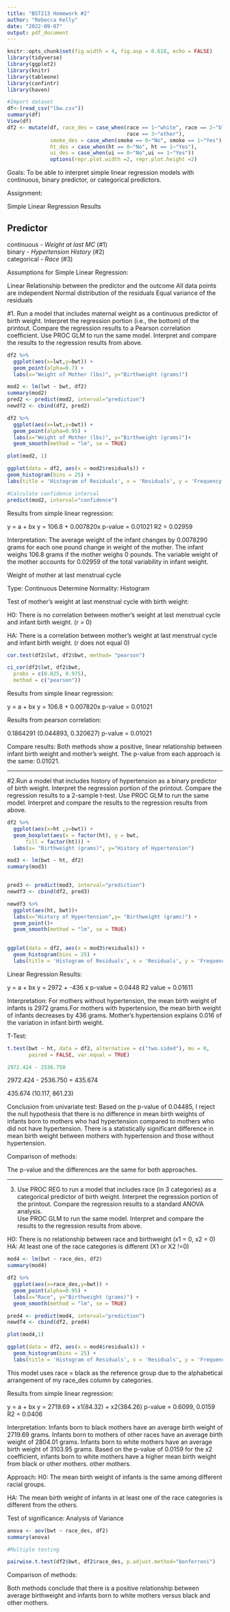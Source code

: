 ---
title: "BST213 Homework #2"
author: "Rebecca Kelly"
date: "2022-09-07"
output: pdf_document
---

```{r setup, include=FALSE}

knitr::opts_chunk$set(fig.width = 4, fig.asp = 0.618, echo = FALSE)
library(tidyverse)
library(ggplot2)
library(knitr)
library(tableone)
library(confintr)
library(haven)
```

```{r data import, include=FALSE}

#Import dataset
df<-(read_csv("lbw.csv"))
summary(df)
View(df)
df2 <- mutate(df, race_des = case_when(race == 1~"white", race == 2~"black", 
                                       race == 3~"other"), 
              smoke_des = case_when(smoke == 0~"No", smoke == 1~"Yes"), 
              ht_des = case_when(ht == 0~"No", ht == 1~"Yes"), 
              ui_des = case_when(ui == 0~"No",ui == 1~"Yes"))
              options(repr.plot.width =2, repr.plot.height =2)
```

Goals:    To be able to interpret simple linear regression models with 
          continuous, binary predictor, or categorical predictors.


Assignment: 


Simple Linear Regression Results

Predictor  
------------------------------------------------------------
continuous    - *Weight at last MC*     (#1)         
binary        - *Hypertension History*  (#2)          
categorical   - *Race*                  (#3)              


Assumptions for Simple Linear Regression: 

Linear Relationship between the predictor and the outcome
All data points are independent
Normal distribution of the residuals
Equal variance of the residuals 



#1. Run a model that includes maternal weight as a continuous predictor 
of birth weight. Interpret the regression portion (i.e., the bottom) of 
the printout. Compare the regression results to a Pearson correlation 
coefficient. Use PROC GLM to run the same model. Interpret and compare 
the results to the regression results from above.


 
```{r, lab9 code bwt v lwt simple linear regression, include = TRUE}

df2 %>%
  ggplot(aes(x=lwt,y=bwt)) +
  geom_point(alpha=0.7) +
  labs(x="Weight of Mother (lbs)", y="Birthweight (grams)")

mod2 <- lm(lwt ~ bwt, df2)
summary(mod2)
pred2 <- predict(mod2, interval="prediction")
newdf2 <- cbind(df2, pred2)
```

```{r, bwt v lwt linear reg, include = TRUE}
df2 %>%
  ggplot(aes(x=lwt,y=bwt)) +
  geom_point(alpha=0.95) +
  labs(x="Weight of Mother (lbs)", y="Birthweight (grams)")+
  geom_smooth(method = "lm", se = TRUE)
```

```{r, plot, include = FALSE}
plot(mod2, 1)
```

```{r histogram, include = TRUE}

ggplot(data = df2, aes(x = mod2$residuals)) +
geom_histogram(bins = 25) +
labs(title = 'Histogram of Residuals', x = 'Residuals', y = 'Frequency')

```


```{r calculate the CI for beta, include=FALSE}
#Calculate confidence interval
predict(mod2, interval="confidence")

```

Results from simple linear regression: 

y = a + bx
y = 106.8 + 0.007820x
p-value = 0.01021
R2 = 0.02959
 
Interpretation: 
The average weight of the infant changes by 0.0078290 grams for each one 
pound change in weight of the mother. The infant weighs 106.8 grams if the
mother weighs 0 pounds. The variable weight of the mother accounts for 
0.02959 of the total variability in infant weight. 



Weight of mother at last menstrual cycle

Type: Continuous
Determine Normality: Histogram



Test of mother's weight at last menstrual cycle with birth weight:
 
H0: There is no correlation between mother's weight at last menstrual cycle 
and infant birth weight. (r = 0) 
  
HA: There is a correlation between mother's weight at last menstrual cycle 
and infant birth weight. (r does not equal 0)

```{r compute pearson coefficient lwt bwt, fig.align = "center", include = TRUE}

cor.test(df2$lwt, df2$bwt, method= "pearson")

ci_cor(df2$lwt, df2$bwt,
  probs = c(0.025, 0.975),
  method = c("pearson"))

```

Results from simple linear regression: 

y = a + bx
y = 106.8 + 0.007820x
p-value = 0.01021

Results from pearson correlation: 

0.1864291 (0.044893, 0.320627)
p-value = 0.01021


Compare results: 
Both methods show a positive, linear relationship between infant birth
weight and mother's weight. 
The p-value from each approach is the same: 0.01021. 


***

#2.Run a model that includes history of hypertension as a binary predictor 
of birth weight. Interpret the regression portion of the printout. Compare 
the regression results to a 2-sample t-test. Use PROC GLM to run the same 
model. Interpret and compare the results to the regression results from 
above.


```{r, lab9 code ht v bwt simple linear regression, include=TRUE}

df2 %>%
  ggplot(aes(x=ht ,y=bwt)) +
  geom_boxplot(aes(x = factor(ht), y = bwt,
      fill = factor(ht))) +
  labs(x= "Birthweight (grams)", y="History of Hypertension")

mod3 <- lm(bwt ~ ht, df2)
summary(mod3)


pred3 <- predict(mod3, interval="prediction")
newdf3 <- cbind(df2, pred3)
```

```{r, ht v bwt linear reg, echo=FALSE}
newdf3 %>%
  ggplot(aes(ht, bwt))+
  labs(x="History of Hypertension",y= "Birthweight (grams)") +
  geom_point()+
  geom_smooth(method = "lm", se = TRUE)
  
```

```{r, include=TRUE}
ggplot(data = df2, aes(x = mod3$residuals)) +
  geom_histogram(bins = 25) +
  labs(title = 'Histogram of Residuals', x = 'Residuals', y = 'Frequency')
```

Linear Regression Results: 

y = a + bx
y = 2972 + -436 x
p-value = 0.0448
R2 value = 0.01611
 
Interpretation: For mothers without hypertension, the mean birth weight of
infants is 2972 grams.For mothers with hypertension, the mean birth weight of
infants decreases by 436 grams. Mother's hypertension explains 0.016 of 
the variation in infant birth weight.  


T-Test:
```{r independent 2-sample t-test ht bwt, fig.align = "center", include=TRUE}

t.test(bwt ~ ht, data = df2, alternative = c("two.sided"), mu = 0, 
       paired = FALSE, var.equal = TRUE)
```
```{r difference in means, include=FALSE}
2972.424 - 2536.750

```
2972.424 - 2536.750 = 435.674

435.674 (10.117, 861.23)

Conclusion from univariate test: Based on the p-value of 0.04485, I 
reject the null hypothesis that there is no difference in mean birth weights 
of infants born to mothers who had hypertension compared to mothers who did 
not have hypertension. There is  a statistically significant difference 
in mean birth weight between mothers with hypertension and those without 
hypertension. 


Comparison of methods: 

The p-value and the differences are the same for both approaches. 



***

3. Use PROC REG to run a model that includes race (in 3 categories) as 
a categorical predictor of birth weight. Interpret the regression portion 
of the printout. Compare the regression results to a standard ANOVA analysis.  
Use PROC GLM to run the same model.  Interpret and compare the results to 
the regression results from above.

H0: There is no relationship between race and birthweight (x1 = 0, x2 = 0)
HA: At least one of the race categories is different (X1 or X2 !=0)

```{r, lab9 code bwt v race, simple linear regression, include = TRUE}


mod4 <- lm(bwt ~ race_des, df2)
summary(mod4)

df2 %>%
  ggplot(aes(x=race_des,y=bwt)) +
  geom_point(alpha=0.95) +
  labs(x="Race", y="Birthweight (grams)") +
  geom_smooth(method = "lm", se = TRUE)
```

```{r residuals, include = FALSE}
pred4 <- predict(mod4, interval="prediction")
newdf4 <- cbind(df2, pred4)

plot(mod4,1)
```

```{r}
ggplot(data = df2, aes(x = mod4$residuals)) +
  geom_histogram(bins = 25) +
  labs(title = 'Histogram of Residuals', x = 'Residuals', y = 'Frequency')
```





This model uses race = black as the reference group due to the 
alphabetical arrangement of my race_des column by categories. 

Results from simple linear regression: 

y = a + bx
y = 2719.69 + x1(84.32) + x2(384.26) 
p-value = 0.6099, 0.0159
R2 = 0.0406

Interpretation: Infants born to black mothers have an average birth weight
of 2719.69 grams. Infants born to mothers of other races have an average
birth weight of 2804.01 grams. Infants born to white mothers have an average
birth weight of 3103.95 grams. Based on the p-value of 0.0159 for the
x2 coefficient, infants born to white mothers have a higher mean birth
weight from black or other mothers. 
other mothers. 


Approach: 
H0: The mean birth weight of infants is the same among different racial groups.

HA: The mean birth weight of infants in at least one of the race categories is 
different from the others. 

Test of significance: Analysis of Variance 
```{r Analysis of Variance bwt race, fig.align = "center", include=TRUE}
anova <- aov(bwt ~ race_des, df2)
summary(anova)

#Multiple testing

pairwise.t.test(df2$bwt, df2$race_des, p.adjust.method="bonferroni")

```

Comparison of methods: 

Both methods conclude that there is a positive relationship between
average birthweight and infants born to white mothers versus black and other
mothers. 
 